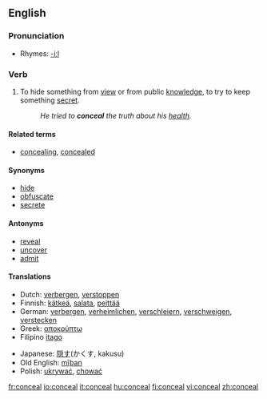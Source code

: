 ==English==

===Pronunciation===
*Rhymes: [[Rhymes:English:-iːl|-iːl]]

===Verb===
{{en-verb}}

# To hide something from [[view]] or from public [[knowledge]], to try to keep something [[secret]].
#:''He tried to '''conceal''' the truth about his [[health]].''

====Related terms====
*[[concealing]], [[concealed]]

====Synonyms====
*[[hide]]
*[[obfuscate]]
*[[secrete]]

====Antonyms====
*[[reveal]]
*[[uncover]]
*[[admit]]

====Translations====
{{top}}
*Dutch: [[verbergen]], [[verstoppen]]
*Finnish: [[kätkeä]], [[salata]], [[peittää]]
*German: [[verbergen]], [[verheimlichen]], [[verschleiern]], [[verschweigen]], [[verstecken]]
*Greek: [[αποκρύπτω]]
*Filipino [[itago]]
{{mid}}
*Japanese: [[隠す]](かくす, kakusu)
*Old English: [[miþan|mīþan]]
*Polish: [[ukrywać]], [[chować]]
{{bottom}}

[[fr:conceal]]
[[io:conceal]]
[[it:conceal]]
[[hu:conceal]]
[[fi:conceal]]
[[vi:conceal]]
[[zh:conceal]]